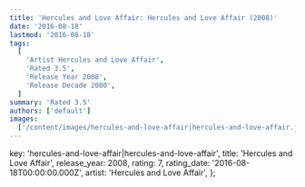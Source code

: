 ```yaml
---
title: 'Hercules and Love Affair: Hercules and Love Affair (2008)'
date: '2016-08-18'
lastmod: '2016-08-18'
tags:
  [
    'Artist Hercules and Love Affair',
    'Rated 3.5',
    'Release Year 2008',
    'Release Decade 2000',
  ]
summary: 'Rated 3.5'
authors: ['default']
images:
  ['/content/images/hercules-and-love-affair|hercules-and-love-affair.jpg']
---
```


  key: 'hercules-and-love-affair|hercules-and-love-affair',
  title: 'Hercules and Love Affair',
  release_year: 2008,
  rating: 7,
  rating_date: '2016-08-18T00:00:00.000Z',
  artist: 'Hercules and Love Affair',
};

<MusicRating data={data} />
